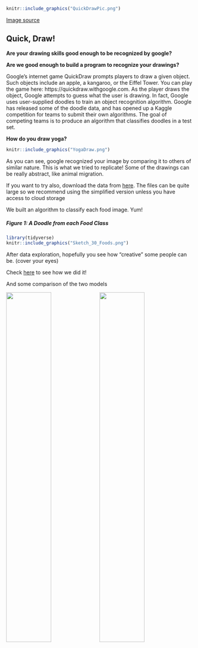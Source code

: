 
```r
knitr::include_graphics("QuickDrawPic.png")
```

[Image source](https://quickdraw.withgoogle.com/)

## Quick, Draw!

**Are your drawing skills good enough to be recognized by google?**

**Are we good enough to build a program to recognize your drawings?**

Google's internet game QuickDraw prompts players to draw a given object. 
Such objects include an apple, a kangaroo, or the Eiffel Tower. 
You can play the game here: https://quickdraw.withgoogle.com. 
As the player draws the object, Google attempts to guess what the user is drawing. 
In fact, Google uses user-supplied doodles to train an object recognition algorithm.
Google has released some of the doodle data, and has opened up a Kaggle competition for teams to submit their own algorithms. The goal of competing teams is to produce an algorithm that classifies doodles in a test set.

**How do you draw yoga?**

```r
knitr::include_graphics("YogaDraw.png")
```


As you can see, google recognized your image by comparing it to others of similar nature. This is what we tried to replicate! Some of the drawings can be really abstract, like animal migration. 

If you want to try also, download the data from [here](https://www.kaggle.com/c/quickdraw-doodle-recognition/data). The files can be quite large so we recommend using the simplified version unless you have access to cloud storage

We built an algorithm to classify each food image. Yum!

##### Figure 1: A Doodle from each Food Class

```r
library(tidyverse)
knitr::include_graphics("Sketch_30_Foods.png")
```


After data exploration, hopefully you see how "creative" some people can be. (cover your eyes)

Check [here](https://github.com/adpitt6/DataScience2) to see how we did it!


And some comparison of the two models

![](docs/Classifications0.png){width=49%} ![](docs/mix_ordered_homepage.png){width=49%}
